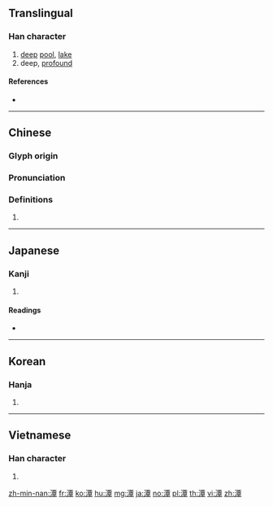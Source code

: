 ==Translingual==

===Han character===
{{Han char|rn=85|rad=水|as=12|sn=15|four=31146|canj=EMWJ|ids=⿰氵覃}}

# [[deep]] [[pool]], [[lake]]
# deep, [[profound]]

====References====
* {{Han ref|kx=0650.130|dkj=18271|dj=1060.150|hdz=31738.020|uh=6F6D|ud=28525|bh=BCE6|bd=48358}}

----

==Chinese==
{{zh-forms}}

===Glyph origin===
{{Han etym}}

===Pronunciation===
{{zh-pron
|m=tán
|c=taam4
|h=pfs=
|md=
|mn=thâm
|w=
|mc=y
|oc=y
|cat=
}}

===Definitions===
{{zh-hanzi}}

# {{rfdef|lang=zh}}

----

==Japanese==

===Kanji===
{{ja-kanji|grade=|rs=水12}}

# {{defn|lang=ja|sort=水12}}

====Readings====
* {{ja-readings|on=[[たん]] (tan), [[しん]] (shin)|kun=[[ふち]] (fuchi), [[ふかい]] (fukai)}}

----

==Korean==

===Hanja===
{{ko-hanja|hangeul=담|eumhun=|rv=dam|mr=tam|y=tam}}

# {{defn|lang=ko|sort=水12}}

----

==Vietnamese==

===Han character===
{{vi-hantu|[[đằm]]|rs=水12}}

# {{defn|lang=vi|sort=水12}}

[[zh-min-nan:潭]]
[[fr:潭]]
[[ko:潭]]
[[hu:潭]]
[[mg:潭]]
[[ja:潭]]
[[no:潭]]
[[pl:潭]]
[[th:潭]]
[[vi:潭]]
[[zh:潭]]